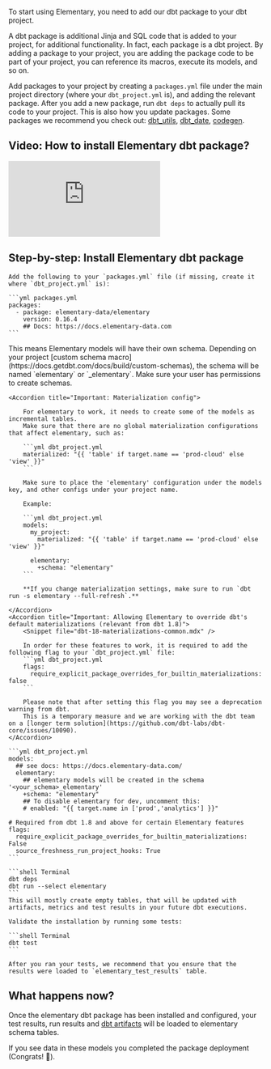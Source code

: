 To start using Elementary, you need to add our dbt package to your dbt project.

<Accordion title="What are dbt packages and packages.yml?">
A dbt package is additional Jinja and SQL code that is added to your project, for additional functionality. In fact, each package is a dbt project. By adding a package to your project, you are adding the package code to be part of your project, you can reference its macros, execute its models, and so on.

Add packages to your project by creating a `packages.yml` file under the main project directory (where your `dbt_project.yml` is), and adding the relevant package. After you add a new package, run `dbt deps` to actually pull its code to your project. This is also how you update packages.
Some packages we recommend you check out: [dbt_utils](https://github.com/dbt-labs/dbt-utils/tree/0.8.2/), [dbt_date](https://github.com/calogica/dbt-date/tree/0.5.4/), [codegen](https://github.com/dbt-labs/dbt-codegen/tree/0.5.0/).

</Accordion>

## Video: How to install Elementary dbt package?

<Frame>
  <div style={{ paddingBottom: "64.98194945848375%" }}>
    <iframe
      src="https://www.loom.com/embed/5cf1aaa0708f43a993f8a2945473c7ac"
      frameborder="0"
      webkitAllowFullscreen
      mozAllowFullScreen
      allowFullScreen
      style={{
        position: "absolute",
        top: 0,
        left: 0,
        width: "100%",
        height: "100%",
      }}
    ></iframe>
  </div>
</Frame>

## Step-by-step: Install Elementary dbt package

<Steps>
  <Step title="Add elementary to `packages.yml`">
    
    Add the following to your `packages.yml` file (if missing, create it where `dbt_project.yml` is):
    
    ```yml packages.yml
    packages:
      - package: elementary-data/elementary
        version: 0.16.4
        ## Docs: https://docs.elementary-data.com
    ```
  </Step>
  <Step title="Add to your `dbt_project.yml`">
    <Info>
        This means Elementary models will have their own schema.
        Depending on your project [custom schema macro](https://docs.getdbt.com/docs/build/custom-schemas), the schema will be named `elementary` or `<target_schema>_elementary`. 
        Make sure your user has permissions to create schemas.
    </Info>
    
    <Accordion title="Important: Materialization config">
        
        For elementary to work, it needs to create some of the models as incremental tables.
        Make sure that there are no global materialization configurations that affect elementary, such as:
        
        ```yml dbt_project.yml
        materialized: "{{ 'table' if target.name == 'prod-cloud' else 'view' }}"
        ```
        
        Make sure to place the 'elementary' configuration under the models key, and other configs under your project name.
        
        Example:
        
        ```yml dbt_project.yml
        models:
          my_project:
            materialized: "{{ 'table' if target.name == 'prod-cloud' else 'view' }}"
        
          elementary:
            +schema: "elementary"
        ```
        
        **If you change materialization settings, make sure to run `dbt run -s elementary --full-refresh`.**
        
    </Accordion>
    <Accordion title="Important: Allowing Elementary to override dbt's default materializations (relevant from dbt 1.8)">
        <Snippet file="dbt-18-materializations-common.mdx" />

        In order for these features to work, it is required to add the following flag to your `dbt_project.yml` file:
        ```yml dbt_project.yml
        flags:
          require_explicit_package_overrides_for_builtin_materializations: false
        ```

        Please note that after setting this flag you may see a deprecation warning from dbt.
        This is a temporary measure and we are working with the dbt team on a [longer term solution](https://github.com/dbt-labs/dbt-core/issues/10090).
    </Accordion>
    
    ```yml dbt_project.yml
    models:
      ## see docs: https://docs.elementary-data.com/
      elementary:
        ## elementary models will be created in the schema '<your_schema>_elementary'
        +schema: "elementary"
        ## To disable elementary for dev, uncomment this:
        # enabled: "{{ target.name in ['prod','analytics'] }}"
    
    # Required from dbt 1.8 and above for certain Elementary features
    flags:
      require_explicit_package_overrides_for_builtin_materializations: False
      source_freshness_run_project_hooks: True
    ```
  </Step>
  <Step title="Import the package and build Elementary models">

    ```shell Terminal
    dbt deps
    dbt run --select elementary
    ```
    This will mostly create empty tables, that will be updated with artifacts, metrics and test results in your future dbt executions.

  </Step>
  <Step title="Run tests">

    Validate the installation by running some tests:

    ```shell Terminal
    dbt test
    ```

    After you ran your tests, we recommend that you ensure that the results were loaded to `elementary_test_results` table.

  </Step>
</Steps>

## What happens now?

Once the elementary dbt package has been installed and configured, your test results, run results and [dbt artifacts](/dbt/dbt-artifacts) will be loaded to elementary schema tables.

If you see data in these models you completed the package deployment (Congrats! 🎉).
